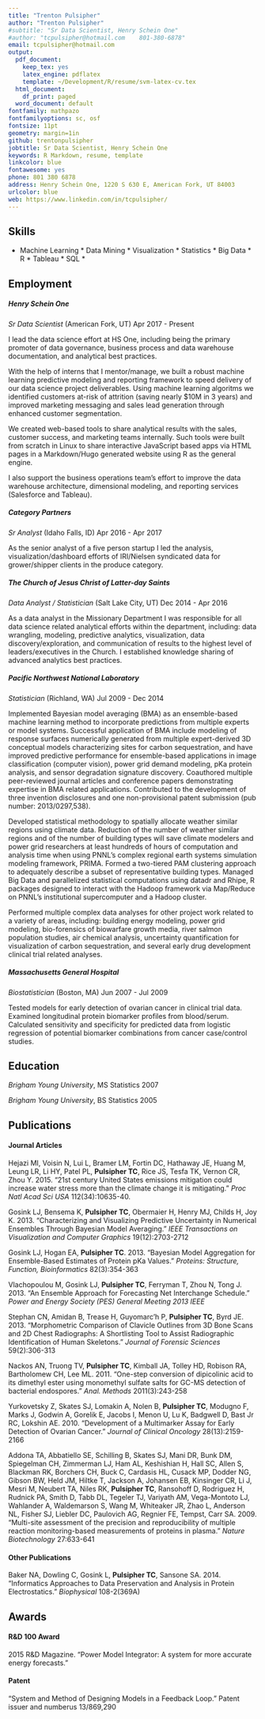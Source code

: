 ```yaml
---
title: "Trenton Pulsipher"
author: "Trenton Pulsipher"
#subtitle: "Sr Data Scientist, Henry Schein One"
#author: "tcpulsipher@hotmail.com    801-380-6878"
email: tcpulsipher@hotmail.com
output:
  pdf_document:
    keep_tex: yes
    latex_engine: pdflatex
    template: ~/Development/R/resume/svm-latex-cv.tex
  html_document:
    df_print: paged
  word_document: default
fontfamily: mathpazo
fontfamilyoptions: sc, osf
fontsize: 11pt
geometry: margin=1in
github: trentonpulsipher
jobtitle: Sr Data Scientist, Henry Schein One
keywords: R Markdown, resume, template
linkcolor: blue
fontawesome: yes
phone: 801 380 6878
address: Henry Schein One, 1220 S 630 E, American Fork, UT 84003
urlcolor: blue
web: https://www.linkedin.com/in/tcpulsipher/
---
```


## Skills
* Machine Learning * Data Mining * Visualization * Statistics * Big Data * R * Tableau * SQL *

## Employment

##### Henry Schein One
*Sr Data Scientist* (American Fork, UT) \hfill Apr 2017 - Present

I lead the data science effort at HS One, including being the primary promoter of data governance, business process and data warehouse documentation, and analytical best practices.

With the help of interns that I mentor/manage, we built a robust machine learning predictive modeling and reporting framework to speed delivery of our data science project deliverables. Using machine learning algoritms we identified customers at-risk of attrition (saving nearly $10M in 3 years) and improved marketing messaging and sales lead generation through enhanced customer segmentation. 

We created web-based tools to share analytical results with the sales, customer success, and marketing teams internally. Such tools were built from scratch in Linux to share interactive JavaScript based apps via HTML pages in a Markdown/Hugo generated website using R as the general engine. 

I also support the business operations team's effort to improve the data warehouse architecture, dimensional modeling, and reporting services (Salesforce and Tableau).

##### Category Partners
*Sr Analyst* (Idaho Falls, ID) \hfill Apr 2016 - Apr 2017

As the senior analyst of a five person startup I led the analysis, visualization/dashboard efforts of IRI/Nielsen syndicated data for grower/shipper clients in the produce category.

##### The Church of Jesus Christ of Latter-day Saints
*Data Analyst / Statistician* (Salt Lake City, UT) \hfill Dec 2014 - Apr 2016

As a data analyst in the Missionary Department I was responsible for all data science related analytical efforts within the department, including: data wrangling, modeling, predictive analytics, visualization, data discovery/exploration, and communication of results to the highest level of leaders/executives in the Church. I established knowledge sharing of advanced analytics best practices.

##### Pacific Northwest National Laboratory
*Statistician* (Richland, WA) \hfill Jul 2009 - Dec 2014

Implemented Bayesian model averaging (BMA) as an ensemble-based machine learning method to incorporate predictions from multiple experts or model systems. Successful application of BMA include modeling of response surfaces numerically generated from multiple expert-derived 3D conceptual models characterizing sites for carbon sequestration, and have improved predictive performance for ensemble-based applications in image classification (computer vision), power grid demand modeling, pKa protein analysis, and sensor degradation signature discovery. Coauthored multiple peer-reviewed journal articles and conference papers demonstrating expertise in BMA related applications. Contributed to the development of three invention disclosures and one non-provisional patent submission (pub number: 2013/0297,538).

Developed statistical methodology to spatially allocate weather similar regions using climate data. Reduction of the number of weather similar regions and of the number of building types will save climate modelers and power grid researchers at least hundreds of hours of computation and analysis time when using PNNL's complex regional earth systems simulation modeling framework, PRIMA. Formed a two-tiered PAM clustering approach to adequately describe a subset of representative building types. Managed Big Data and parallelized statistical computations using datadr and Rhipe, R packages designed to interact with the Hadoop framework via Map/Reduce on PNNL's institutional supercomputer and a Hadoop cluster.

Performed multiple complex data analyses for other project work related to a variety of areas, including: building energy modeling, power grid modeling, bio-forensics of biowarfare growth media, river salmon population studies, air chemical analysis, uncertainty quantification for visualization of carbon sequestration, and several early drug development clinical trial related analyses.

##### Massachusetts General Hospital
*Biostatistician* (Boston, MA) \hfill Jun 2007 - Jul 2009

Tested models for early detection of ovarian cancer in clinical trial data. Examined longitudinal protein biomarker profiles from blood/serum. Calculated sensitivity and specificity for predicted data from logistic regression of potential biomarker combinations from cancer case/control studies.


## Education

*Brigham Young University*, MS Statistics \hfill 2007

*Brigham Young University*, BS Statistics \hfill 2005


## Publications

#### Journal Articles

Hejazi MI, Voisin N, Lui L, Bramer LM, Fortin DC, Hathaway JE, Huang M, Leung LR, Li HY, Patel PL, **Pulsipher TC**, Rice JS, Tesfa TK, Vernon CR, Zhou Y. 2015. "21st century United States emissions mitigation could increase water stress more than the climate change it is mitigating." *Proc Natl Acad Sci USA* 112(34):10635-40.

Gosink LJ, Bensema K, **Pulsipher TC**, Obermaier H, Henry MJ, Childs H, Joy K. 2013. "Characterizing and Visualizing Predictive Uncertainty in Numerical Ensembles Through Bayesian Model Averaging." *IEEE Transactions on Visualization and Computer Graphics* 19(12):2703-2712

Gosink LJ, Hogan EA, **Pulsipher TC**. 2013. "Bayesian Model Aggregation for Ensemble-Based Estimates of Protein pKa Values." *Proteins: Structure, Function, Bioinformatics* 82(3):354-363

Vlachopoulou M, Gosink LJ, **Pulsipher TC**, Ferryman T, Zhou N, Tong J.  2013. "An Ensemble Approach for Forecasting Net Interchange Schedule." *Power and Energy Society (PES) General Meeting 2013 IEEE* 

Stephan CN, Amidan B, Trease H, Guyomarc'h P, **Pulsipher TC**, Byrd JE. 2013. "Morphometric Comparison of Clavicle Outlines from 3D Bone Scans and 2D Chest Radiographs: A Shortlisting Tool to Assist Radiographic Identification of Human Skeletons." *Journal of Forensic Sciences* 59(2):306-313

Nackos AN, Truong TV, **Pulsipher TC**, Kimball JA, Tolley HD, Robison RA, Bartholomew CH, Lee ML. 2011. "One-step conversion of dipicolinic acid to its dimethyl ester using monomethyl sulfate salts for GC-MS detection of bacterial endospores." *Anal. Methods* 2011(3):243-258

Yurkovetsky Z, Skates SJ, Lomakin A, Nolen B, **Pulsipher TC**, Modugno F, Marks J, Godwin A, Gorelik E, Jacobs I, Menon U, Lu K, Badgwell D, Bast Jr RC, Lokshin AE. 2010. "Development of a Multimarker Assay for Early Detection of Ovarian Cancer." *Journal of Clinical Oncology* 28(13):2159-2166

Addona TA, Abbatiello SE, Schilling B, Skates SJ, Mani DR, Bunk DM, Spiegelman CH, Zimmerman LJ, Ham AL, Keshishian H, Hall SC, Allen S, Blackman RK, Borchers CH, Buck C, Cardasis HL, Cusack MP, Dodder NG, Gibson BW, Held JM, Hiltke T, Jackson A, Johansen EB, Kinsinger CR, Li J, Mesri M, Neubert TA, Niles RK, **Pulsipher TC**, Ransohoff D, Rodriguez H, Rudnick PA, Smith D, Tabb DL, Tegeler TJ, Variyath AM, Vega-Montoto LJ, Wahlander A, Waldemarson S, Wang M, Whiteaker JR, Zhao L, Anderson NL, Fisher SJ, Liebler DC, Paulovich AG, Regnier FE, Tempst, Carr SA. 2009. "Multi-site assessment of the precision and reproducibility of multiple reaction monitoring-based measurements of proteins in plasma." *Nature Biotechnology* 27:633-641

#### Other Publications

Baker NA, Dowling C, Gosink L, **Pulsipher TC**, Sansone SA. 2014. "Informatics Approaches to Data Preservation and Analysis in Protein Electrostatics." *Biophysical* 108-2(369A)


## Awards

#### R&D 100 Award

2015 R&D Magazine. "Power Model Integrator: A system for more accurate energy forecasts."

#### Patent

"System and Method of Designing Models in a Feedback Loop." Patent issuer and numberus 13/869,290